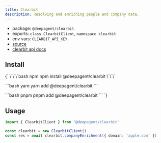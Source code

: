 ```yaml
---
title: Clearbit
description: Resolving and enriching people and company data.
---
```


- package: `@deepagent/clearbit`
- exports: `class ClearbitClient`, `namespace clearbit`
- env vars: `CLEARBIT_API_KEY`
- [source](https://github.com/amardeeplakshkar/deepagent/blob/main/packages/clearbit/src/clearbit-client.ts)
- [clearbit api docs](https://dashboard.clearbit.com/docs)

## Install

<PackageTabs>
{`
\`\`\`bash npm
npm install @deepagent/clearbit
\`\`\`

\`\`\`bash yarn
yarn add @deepagent/clearbit
\`\`\`

\`\`\`bash pnpm
pnpm add @deepagent/clearbit
\`\`\`
`}
</PackageTabs>

## Usage

```ts
import { ClearbitClient } from '@deepagent/clearbit'

const clearbit = new ClearbitClient()
const res = await clearbit.companyEnrichment({ domain: 'apple.com' })
```
